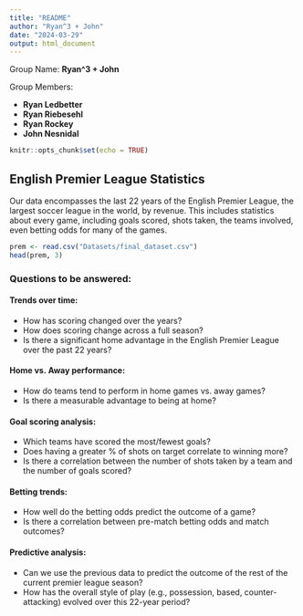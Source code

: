 ```yaml
---
title: "README"
author: "Ryan^3 + John"
date: "2024-03-29"
output: html_document
---
```


Group Name: 
**Ryan^3 + John**

Group Members:

- **Ryan Ledbetter**
- **Ryan Riebesehl**
- **Ryan Rockey**
- **John Nesnidal**


```r
knitr::opts_chunk$set(echo = TRUE)
```

## English Premier League Statistics

Our data encompasses the last 22 years of the English Premier League, the largest soccer league in the world, by revenue. This includes statistics about every game, including goals scored, shots taken, the teams involved, even betting odds for many of the games.

```r
prem <- read.csv("Datasets/final_dataset.csv")
head(prem, 3)
```

### Questions to be answered:

#### Trends over time:
  - How has scoring changed over the years?
  - How does scoring change across a full season?
  - Is there a significant home advantage in the English Premier League over the past 22 years?

#### Home vs. Away performance:
  - How do teams tend to perform in home games vs. away games?
  - Is there a measurable advantage to being at home?

#### Goal scoring analysis:
  - Which teams have scored the most/fewest goals?
  - Does having a greater % of shots on target correlate to winning more?
  - Is there a correlation between the number of shots taken by a team and the number of goals scored?
  
#### Betting trends:
  - How well do the betting odds predict the outcome of a game?
  - Is there a correlation between pre-match betting odds and match outcomes?
  
#### Predictive analysis:
  - Can we use the previous data to predict the outcome of the rest of the current premier league season?
  - How has the overall style of play (e.g., possession, based, counter-attacking) evolved over this 22-year period?



